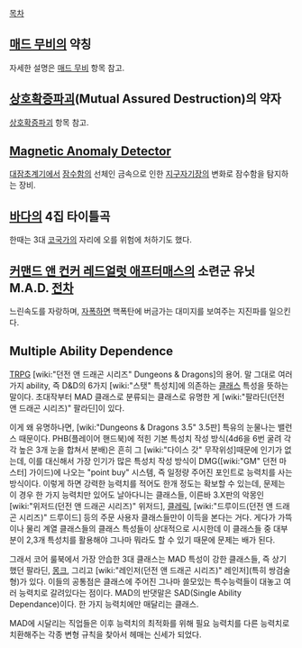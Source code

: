 [[목차]]

== [[매드 무비]]의 약칭 ==
자세한 설명은 [[매드 무비]] 항목 참고.

== [[상호확증파괴]](Mutual Assured Destruction)의 약자 ==
[[상호확증파괴]] 항목 참고.

== [[대잠초계기#s-2|Magnetic Anomaly Detector]] ==
[[대잠초계기]]에서 [[잠수함]]의 선체인 금속으로 인한 [[지구]]자기장의 변화로 잠수함을 탐지하는 장비.

== [[바다]]의 4집 타이틀곡 ==
한때는 3대 [[코국가]]의 자리에 오를 위험에 처하기도 했다.

== [[커맨드 앤 컨커 레드얼럿 애프터매스]]의 소련군 유닛 M.A.D. [[전차]] ==
느린속도를 자랑하며, [[자폭]]하면 핵폭탄에 버금가는 대미지를 보여주는 지진파를 일으킨다.

== Multiple Ability Dependence ==
[[TRPG]] [wiki:"던전 앤 드래곤 시리즈" Dungeons & Dragons]의 용어.
말 그대로 여러가지 ability, 즉 D&D의 6가지 [wiki:"스탯" 특성치]에 의존하는 [[클래스]] 특성을 뜻하는 말이다. 초대작부터 MAD 클래스로 분류되는 클래스로 유명한 게 [wiki:"팔라딘(던전 앤 드래곤 시리즈)" 팔라딘]이 있다.

이게 왜 유명하나면, [wiki:"Dungeons & Dragons 3.5" 3.5판] 특유의 눈물나는 밸런스 때문이다. PHB(플레이어 핸드북)에 적힌 기본 특성치 작성 방식(4d6을 6번 굴려 각각 높은 3개 눈을 합쳐서 분배)은 흔히 그 [wiki:"다이스 갓" 무작위성]때문에 인기가 없는데, 이를 대신해서 가장 인기가 많은 특성치 작성 방식이 DMG([wiki:"GM" 던전 마스터] 가이드)에 나오는 "point buy" 시스템, 즉 일정량 주어진 포인트로 능력치를 사는 방식이다. 이렇게 하면 강력한 능력치를 적어도 한개 정도는 확보할 수 있는데, 문제는 이 경우 한 가지 능력치만 있어도 날아다니는 클래스들, 이른바 3.X판의 악몽인 [wiki:"위저드(던전 앤 드래곤 시리즈)" 위저드], [[클레릭]], [wiki:"드루이드(던전 앤 드래곤 시리즈)" 드루이드] 등의 주문 사용자 클래스들만이 이득을 본다는 거다. 게다가 가뜩이나 물리 계열 클래스들의 클래스 특성들이 상대적으로 시시한데 이 클래스들 중 대부분이 2,3개 특성치를 활용해야 그나마 뭐라도 할 수 있기 때문에 문제는 배가 된다.

그래서 코어 룰북에서 가장 안습한 3대 클래스는 MAD 특성이 강한 클래스들, 즉 상기했던 팔라딘, [[몽크]], 그리고 [wiki:"레인저(던전 앤 드래곤 시리즈)" 레인저](특히 쌍검술형)가 있다. 이들의 공통점은 클래스에 주어진 그나마 쓸모있는 특수능력들이 대놓고 여러 능력치로 갈려있다는 점이다. MAD의 반댓말은 SAD(Single Ability Dependance)이다. 한 가지 능력치에만 매달리는 클래스.

MAD에 시달리는 직업들은 이후 능력치의 최적화를 위해 필요 능력치를 다른 능력치로 치환해주는 각종 변형 규칙을 찾아서 헤매는 신세가 되었다.
